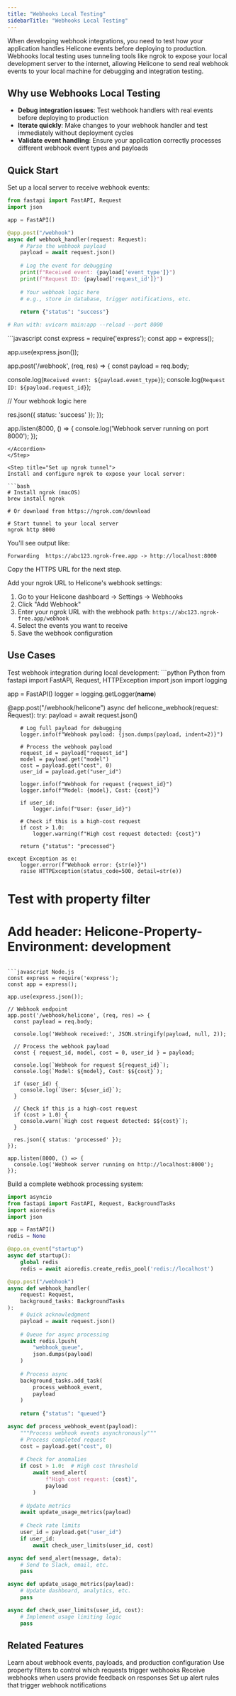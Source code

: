 ```yaml
---
title: "Webhooks Local Testing"
sidebarTitle: "Webhooks Local Testing"
---
```


When developing webhook integrations, you need to test how your application handles Helicone events before deploying to production. Webhooks local testing uses tunneling tools like ngrok to expose your local development server to the internet, allowing Helicone to send real webhook events to your local machine for debugging and integration testing.

## Why use Webhooks Local Testing

- **Debug integration issues**: Test webhook handlers with real events before deploying to production
- **Iterate quickly**: Make changes to your webhook handler and test immediately without deployment cycles
- **Validate event handling**: Ensure your application correctly processes different webhook event types and payloads

## Quick Start

<Steps>
<Step title="Create webhook handler">
Set up a local server to receive webhook events:

```python
from fastapi import FastAPI, Request
import json

app = FastAPI()

@app.post("/webhook")
async def webhook_handler(request: Request):
    # Parse the webhook payload
    payload = await request.json()
    
    # Log the event for debugging
    print(f"Received event: {payload['event_type']}")
    print(f"Request ID: {payload['request_id']}")
    
    # Your webhook logic here
    # e.g., store in database, trigger notifications, etc.
    
    return {"status": "success"}

# Run with: uvicorn main:app --reload --port 8000
```

<Accordion title="Node.js webhook handler example">
```javascript
const express = require('express');
const app = express();

app.use(express.json());

app.post('/webhook', (req, res) => {
  const payload = req.body;
  
  console.log(`Received event: ${payload.event_type}`);
  console.log(`Request ID: ${payload.request_id}`);
  
  // Your webhook logic here
  
  res.json({ status: 'success' });
});

app.listen(8000, () => {
  console.log('Webhook server running on port 8000');
});
```
</Accordion>
</Step>

<Step title="Set up ngrok tunnel">
Install and configure ngrok to expose your local server:

```bash
# Install ngrok (macOS)
brew install ngrok

# Or download from https://ngrok.com/download

# Start tunnel to your local server
ngrok http 8000
```

You'll see output like:
```
Forwarding  https://abc123.ngrok-free.app -> http://localhost:8000
```

Copy the HTTPS URL for the next step.
</Step>

<Step title="Configure webhook in Helicone">
Add your ngrok URL to Helicone's webhook settings:

1. Go to your Helicone dashboard → Settings → Webhooks
2. Click "Add Webhook"
3. Enter your ngrok URL with the webhook path: `https://abc123.ngrok-free.app/webhook`
4. Select the events you want to receive
5. Save the webhook configuration
</Step>
</Steps>

## Use Cases

<Tabs>
<Tab title="Development Testing">
Test webhook integration during local development:

<CodeGroup>
```python Python
from fastapi import FastAPI, Request, HTTPException
import json
import logging

app = FastAPI()
logger = logging.getLogger(__name__)

@app.post("/webhook/helicone")
async def helicone_webhook(request: Request):
    try:
        payload = await request.json()
        
        # Log full payload for debugging
        logger.info(f"Webhook payload: {json.dumps(payload, indent=2)}")
        
        # Process the webhook payload
        request_id = payload["request_id"]
        model = payload.get("model")
        cost = payload.get("cost", 0)
        user_id = payload.get("user_id")
        
        logger.info(f"Webhook for request {request_id}")
        logger.info(f"Model: {model}, Cost: {cost}")
        
        if user_id:
            logger.info(f"User: {user_id}")
            
        # Check if this is a high-cost request
        if cost > 1.0:
            logger.warning(f"High cost request detected: {cost}")
        
        return {"status": "processed"}
        
    except Exception as e:
        logger.error(f"Webhook error: {str(e)}")
        raise HTTPException(status_code=500, detail=str(e))

# Test with property filter
# Add header: Helicone-Property-Environment: development
```

```javascript Node.js
const express = require('express');
const app = express();

app.use(express.json());

// Webhook endpoint
app.post('/webhook/helicone', (req, res) => {
  const payload = req.body;
  
  console.log('Webhook received:', JSON.stringify(payload, null, 2));
  
  // Process the webhook payload
  const { request_id, model, cost = 0, user_id } = payload;
  
  console.log(`Webhook for request ${request_id}`);
  console.log(`Model: ${model}, Cost: $${cost}`);
  
  if (user_id) {
    console.log(`User: ${user_id}`);
  }
  
  // Check if this is a high-cost request
  if (cost > 1.0) {
    console.warn(`High cost request detected: $${cost}`);
  }
  
  res.json({ status: 'processed' });
});

app.listen(8000, () => {
  console.log('Webhook server running on http://localhost:8000');
});
```
</CodeGroup>
</Tab>

<Tab title="Event Processing Pipeline">
Build a complete webhook processing system:

```python
import asyncio
from fastapi import FastAPI, Request, BackgroundTasks
import aioredis
import json

app = FastAPI()
redis = None

@app.on_event("startup")
async def startup():
    global redis
    redis = await aioredis.create_redis_pool('redis://localhost')

@app.post("/webhook")
async def webhook_handler(
    request: Request, 
    background_tasks: BackgroundTasks
):
    # Quick acknowledgment
    payload = await request.json()
    
    # Queue for async processing
    await redis.lpush(
        "webhook_queue", 
        json.dumps(payload)
    )
    
    # Process async
    background_tasks.add_task(
        process_webhook_event, 
        payload
    )
    
    return {"status": "queued"}

async def process_webhook_event(payload):
    """Process webhook events asynchronously"""
    # Process completed request
    cost = payload.get("cost", 0)
    
    # Check for anomalies
    if cost > 1.0:  # High cost threshold
        await send_alert(
            f"High cost request: {cost}",
            payload
        )
    
    # Update metrics
    await update_usage_metrics(payload)
    
    # Check rate limits
    user_id = payload.get("user_id")
    if user_id:
        await check_user_limits(user_id, cost)

async def send_alert(message, data):
    # Send to Slack, email, etc.
    pass

async def update_usage_metrics(payload):
    # Update dashboard, analytics, etc.
    pass

async def check_user_limits(user_id, cost):
    # Implement usage limiting logic
    pass
```
</Tab>

</Tabs>

## Related Features

<CardGroup cols={2}>
<Card title="Webhooks" icon="webhook" href="/features/webhooks">
Learn about webhook events, payloads, and production configuration
</Card>

<Card title="Custom Properties" icon="tag" href="/features/advanced-usage/custom-properties">
Use property filters to control which requests trigger webhooks
</Card>

<Card title="User Feedback" icon="thumbs-up" href="/features/advanced-usage/feedback">
Receive webhooks when users provide feedback on responses
</Card>

<Card title="Alerts" icon="bell" href="/features/alerts">
Set up alert rules that trigger webhook notifications
</Card>
</CardGroup>

<QuestionsSection />
